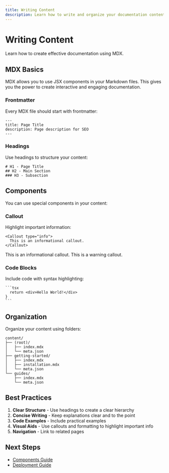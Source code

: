 ```yaml
---
title: Writing Content
description: Learn how to write and organize your documentation content
---
```


# Writing Content

Learn how to create effective documentation using MDX.

## MDX Basics

MDX allows you to use JSX components in your Markdown files. This gives you the power to create interactive and engaging documentation.

### Frontmatter

Every MDX file should start with frontmatter:

```mdx
---
title: Page Title
description: Page description for SEO
---
```

### Headings

Use headings to structure your content:

```mdx
# H1 - Page Title
## H2 - Main Section
### H3 - Subsection
```

## Components

You can use special components in your content:

### Callout

Highlight important information:

```mdx
<Callout type="info">
  This is an informational callout.
</Callout>
```

<Callout type="info">
  This is an informational callout.
</Callout>

<Callout type="warning">
  This is a warning callout.
</Callout>

### Code Blocks

Include code with syntax highlighting:

````mdx
```tsx
  return <div>Hello World!</div>
}
```
````

## Organization

Organize your content using folders:

```
content/
├── (root)/
│   ├── index.mdx
│   └── meta.json
├── getting-started/
│   ├── index.mdx
│   ├── installation.mdx
│   └── meta.json
└── guides/
    ├── index.mdx
    └── meta.json
```

## Best Practices

1. **Clear Structure** - Use headings to create a clear hierarchy
2. **Concise Writing** - Keep explanations clear and to the point
3. **Code Examples** - Include practical examples
4. **Visual Aids** - Use callouts and formatting to highlight important info
5. **Navigation** - Link to related pages

## Next Steps

- [Components Guide](/docs/guides/components)
- [Deployment Guide](/docs/guides/deployment)
